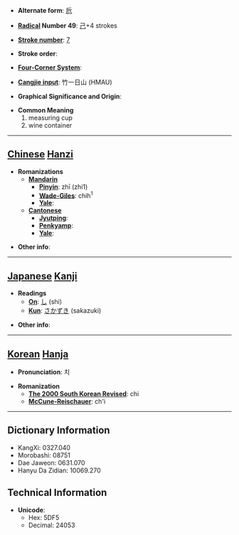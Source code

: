 * '''Alternate form''': [[卮]]

* '''[[Wiktionary:Chinese radical index| Radical]] Number 49''': [[Wiktionary:Chinese radical index 己|己]]+4 strokes

* '''[[Wiktionary:Chinese total strokes index|Stroke number]]''': [[Wiktionary:Chinese total strokes index 7|7]]

* '''Stroke order''': 

* '''[[Wiktionary:Chinese four corner index|Four-Corner System]]''': 

* '''[[Wiktionary:Chinese Cangjie index|Cangjie input]]''': 竹一日山 (HMAU)

* '''Graphical Significance and Origin''': 

* '''Common Meaning'''
*#measuring cup
*# wine container


----

== [[Chinese]] [[Hanzi]] ==

* '''Romanizations'''
** '''[[Mandarin]]'''
*** '''[[Pinyin]]''': zhī (zhi1)
*** '''[[Wade-Giles]]''': chih<sup>1</sup>
*** '''[[Yale]]''': 
** '''[[Cantonese]]'''
*** '''[[Jyutping]]''':
*** '''[[Penkyamp]]''': 
*** '''[[Yale]]''': 

* '''Other info''': 

----

== [[Japanese]] [[Kanji]] ==

* '''Readings'''
** '''[[On]]''': [[し]] (shi)
** '''[[Kun]]''': [[さかずき]] (sakazuki)

* '''Other info''':  

----

== [[Korean]] [[Hanja]] ==

* '''Pronunciation''': 치

* '''Romanization'''
** '''[[The 2000 South Korean Revised Romanization|The 2000 South Korean Revised]]''': chi
** '''[[McCune-Reischauer]]''': ch'i

----

== Dictionary Information ==

* KangXi: 0327.040
* Morobashi: 08751
* Dae Jaweon: 0631.070
* Hanyu Da Zidian: 10069.270

== Technical Information ==

* '''Unicode''':
** Hex: 5DF5
** Decimal: 24053